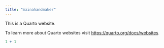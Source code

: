 ```yaml
---
title: "mainahandmaker"
---
```


This is a Quarto website.

To learn more about Quarto websites visit <https://quarto.org/docs/websites>.

```r
1 + 1
```
